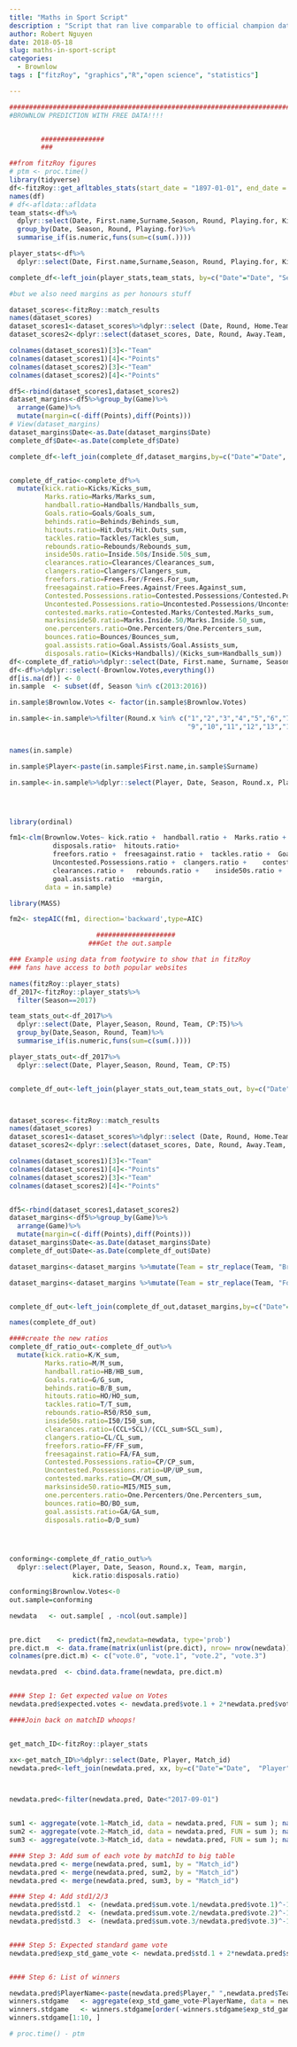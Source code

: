```yaml
---
title: "Maths in Sport Script"
description : "Script that ran live comparable to official champion data 2017 predictions"
author: Robert Nguyen
date: 2018-05-18
slug: maths-in-sport-script
categories:
  - Brownlow
tags : ["fitzRoy", "graphics","R","open science", "statistics"]

---
```


```r
############################################################################
#BROWNLOW PREDICTION WITH FREE DATA!!!!


        ################
        ### 

##from fitzRoy figures
# ptm <- proc.time()
library(tidyverse)
df<-fitzRoy::get_afltables_stats(start_date = "1897-01-01", end_date = Sys.Date())
names(df)
# df<-afldata::afldata
team_stats<-df%>%
  dplyr::select(Date, First.name,Surname,Season, Round, Playing.for, Kicks:Goal.Assists)%>%
  group_by(Date, Season, Round, Playing.for)%>%
  summarise_if(is.numeric,funs(sum=c(sum(.))))

player_stats<-df%>%
  dplyr::select(Date, First.name,Surname,Season, Round, Playing.for, Kicks:Goal.Assists)

complete_df<-left_join(player_stats,team_stats, by=c("Date"="Date", "Season"="Season",  "Playing.for"="Playing.for"))

#but we also need margins as per honours stuff

dataset_scores<-fitzRoy::match_results
names(dataset_scores)
dataset_scores1<-dataset_scores%>%dplyr::select (Date, Round, Home.Team, Home.Points,Game)
dataset_scores2<-dplyr::select(dataset_scores, Date, Round, Away.Team, Away.Points,Game)

colnames(dataset_scores1)[3]<-"Team"
colnames(dataset_scores1)[4]<-"Points"
colnames(dataset_scores2)[3]<-"Team"
colnames(dataset_scores2)[4]<-"Points"

df5<-rbind(dataset_scores1,dataset_scores2)
dataset_margins<-df5%>%group_by(Game)%>%
  arrange(Game)%>%
  mutate(margin=c(-diff(Points),diff(Points)))
# View(dataset_margins)
dataset_margins$Date<-as.Date(dataset_margins$Date)
complete_df$Date<-as.Date(complete_df$Date)

complete_df<-left_join(complete_df,dataset_margins,by=c("Date"="Date",  "Playing.for"="Team"))


complete_df_ratio<-complete_df%>%
  mutate(kick.ratio=Kicks/Kicks_sum,
         Marks.ratio=Marks/Marks_sum,
         handball.ratio=Handballs/Handballs_sum,
         Goals.ratio=Goals/Goals_sum,
         behinds.ratio=Behinds/Behinds_sum,
         hitouts.ratio=Hit.Outs/Hit.Outs_sum,
         tackles.ratio=Tackles/Tackles_sum,
         rebounds.ratio=Rebounds/Rebounds_sum,
         inside50s.ratio=Inside.50s/Inside.50s_sum,
         clearances.ratio=Clearances/Clearances_sum,
         clangers.ratio=Clangers/Clangers_sum,
         freefors.ratio=Frees.For/Frees.For_sum,
         freesagainst.ratio=Frees.Against/Frees.Against_sum,
         Contested.Possessions.ratio=Contested.Possessions/Contested.Possessions_sum,
         Uncontested.Possessions.ratio=Uncontested.Possessions/Uncontested.Possessions_sum,
         contested.marks.ratio=Contested.Marks/Contested.Marks_sum,
         marksinside50.ratio=Marks.Inside.50/Marks.Inside.50_sum,
         one.percenters.ratio=One.Percenters/One.Percenters_sum,
         bounces.ratio=Bounces/Bounces_sum,
         goal.assists.ratio=Goal.Assists/Goal.Assists_sum,
         disposals.ratio=(Kicks+Handballs)/(Kicks_sum+Handballs_sum))
df<-complete_df_ratio%>%dplyr::select(Date, First.name, Surname, Season, Round.x, Playing.for,-Brownlow.Votes, Brownlow.Votes_sum,everything())
df<-df%>%dplyr::select(-Brownlow.Votes,everything())
df[is.na(df)] <- 0
in.sample  <- subset(df, Season %in% c(2013:2016))

in.sample$Brownlow.Votes <- factor(in.sample$Brownlow.Votes)

in.sample<-in.sample%>%filter(Round.x %in% c("1","2","3","4","5","6","7","8",
                                             "9","10","11","12","13","14","15","16","17","18","19","20","21","22","23","24"))


names(in.sample)

in.sample$Player<-paste(in.sample$First.name,in.sample$Surname)

in.sample<-in.sample%>%dplyr::select(Player, Date, Season, Round.x, Playing.for, margin:Brownlow.Votes)




library(ordinal)

fm1<-clm(Brownlow.Votes~ kick.ratio +  handball.ratio +  Marks.ratio +  
           disposals.ratio+  hitouts.ratio+
           freefors.ratio +  freesagainst.ratio +  tackles.ratio +	Goals.ratio +	behinds.ratio +	Contested.Possessions.ratio+
           Uncontested.Possessions.ratio +	clangers.ratio +	contested.marks.ratio +	marksinside50.ratio +
           clearances.ratio +	rebounds.ratio +	inside50s.ratio +	one.percenters.ratio +	bounces.ratio+
           goal.assists.ratio  +margin, 
         data = in.sample)

library(MASS)

fm2<- stepAIC(fm1, direction='backward',type=AIC)

                      ####################
                    ###Get the out.sample

### Example using data from footywire to show that in fitzRoy 
### fans have access to both popular websites

names(fitzRoy::player_stats)
df_2017<-fitzRoy::player_stats%>%
  filter(Season==2017)

team_stats_out<-df_2017%>%
  dplyr::select(Date, Player,Season, Round, Team, CP:T5)%>%
  group_by(Date,Season, Round, Team)%>%
  summarise_if(is.numeric,funs(sum=c(sum(.))))

player_stats_out<-df_2017%>%
  dplyr::select(Date, Player,Season, Round, Team, CP:T5)


complete_df_out<-left_join(player_stats_out,team_stats_out, by=c("Date"="Date", "Season"="Season",  "Team"="Team"))



dataset_scores<-fitzRoy::match_results
names(dataset_scores)
dataset_scores1<-dataset_scores%>%dplyr::select (Date, Round, Home.Team, Home.Points,Game)
dataset_scores2<-dplyr::select(dataset_scores, Date, Round, Away.Team, Away.Points,Game)

colnames(dataset_scores1)[3]<-"Team"
colnames(dataset_scores1)[4]<-"Points"
colnames(dataset_scores2)[3]<-"Team"
colnames(dataset_scores2)[4]<-"Points"


df5<-rbind(dataset_scores1,dataset_scores2)
dataset_margins<-df5%>%group_by(Game)%>%
  arrange(Game)%>%
  mutate(margin=c(-diff(Points),diff(Points)))
dataset_margins$Date<-as.Date(dataset_margins$Date)
complete_df_out$Date<-as.Date(complete_df_out$Date)

dataset_margins<-dataset_margins %>%mutate(Team = str_replace(Team, "Brisbane Lions", "Brisbane"))

dataset_margins<-dataset_margins %>%mutate(Team = str_replace(Team, "Footscray", "Western Bulldogs"))


complete_df_out<-left_join(complete_df_out,dataset_margins,by=c("Date"="Date",  "Team"="Team"))

names(complete_df_out)

####create the new ratios
complete_df_ratio_out<-complete_df_out%>%
  mutate(kick.ratio=K/K_sum,
         Marks.ratio=M/M_sum,
         handball.ratio=HB/HB_sum,
         Goals.ratio=G/G_sum,
         behinds.ratio=B/B_sum,
         hitouts.ratio=HO/HO_sum,
         tackles.ratio=T/T_sum,
         rebounds.ratio=R50/R50_sum,
         inside50s.ratio=I50/I50_sum,
         clearances.ratio=(CCL+SCL)/(CCL_sum+SCL_sum),
         clangers.ratio=CL/CL_sum,
         freefors.ratio=FF/FF_sum,
         freesagainst.ratio=FA/FA_sum,
         Contested.Possessions.ratio=CP/CP_sum,
         Uncontested.Possessions.ratio=UP/UP_sum,
         contested.marks.ratio=CM/CM_sum,
         marksinside50.ratio=MI5/MI5_sum,
         one.percenters.ratio=One.Percenters/One.Percenters_sum,
         bounces.ratio=BO/BO_sum,
         goal.assists.ratio=GA/GA_sum,
         disposals.ratio=D/D_sum)




conforming<-complete_df_ratio_out%>%
  dplyr::select(Player, Date, Season, Round.x, Team, margin, 
                kick.ratio:disposals.ratio)

conforming$Brownlow.Votes<-0
out.sample=conforming

newdata   <- out.sample[ , -ncol(out.sample)]


pre.dict    <- predict(fm2,newdata=newdata, type='prob')
pre.dict.m  <- data.frame(matrix(unlist(pre.dict), nrow= nrow(newdata)))
colnames(pre.dict.m) <- c("vote.0", "vote.1", "vote.2", "vote.3")

newdata.pred  <- cbind.data.frame(newdata, pre.dict.m)


#### Step 1: Get expected value on Votes
newdata.pred$expected.votes <- newdata.pred$vote.1 + 2*newdata.pred$vote.2 + 3*newdata.pred$vote.3

####Join back on matchID whoops!


get_match_ID<-fitzRoy::player_stats

xx<-get_match_ID%>%dplyr::select(Date, Player, Match_id)
newdata.pred<-left_join(newdata.pred, xx, by=c("Date"="Date",  "Player"="Player"))



newdata.pred<-filter(newdata.pred, Date<"2017-09-01")


sum1 <- aggregate(vote.1~Match_id, data = newdata.pred, FUN = sum ); names(sum1) <- c("Match_id", "sum.vote.1");
sum2 <- aggregate(vote.2~Match_id, data = newdata.pred, FUN = sum ); names(sum2) <- c("Match_id", "sum.vote.2");
sum3 <- aggregate(vote.3~Match_id, data = newdata.pred, FUN = sum ); names(sum3) <- c("Match_id", "sum.vote.3");

#### Step 3: Add sum of each vote by matchId to big table
newdata.pred <- merge(newdata.pred, sum1, by = "Match_id")
newdata.pred <- merge(newdata.pred, sum2, by = "Match_id")
newdata.pred <- merge(newdata.pred, sum3, by = "Match_id")

#### Step 4: Add std1/2/3
newdata.pred$std.1  <- (newdata.pred$sum.vote.1/newdata.pred$vote.1)^-1
newdata.pred$std.2  <- (newdata.pred$sum.vote.2/newdata.pred$vote.2)^-1
newdata.pred$std.3  <- (newdata.pred$sum.vote.3/newdata.pred$vote.3)^-1


#### Step 5: Expected standard game vote
newdata.pred$exp_std_game_vote <- newdata.pred$std.1 + 2*newdata.pred$std.2 + 3*newdata.pred$std.3  


#### Step 6: List of winners

newdata.pred$PlayerName<-paste(newdata.pred$Player," ",newdata.pred$Team)
winners.stdgame   <- aggregate(exp_std_game_vote~PlayerName, data = newdata.pred, FUN = sum );
winners.stdgame   <- winners.stdgame[order(-winners.stdgame$exp_std_game_vote), ]
winners.stdgame[1:10, ]

# proc.time() - ptm


```